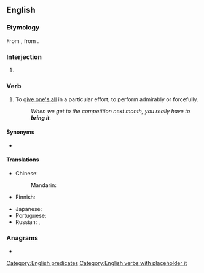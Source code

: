 ==English==

===Etymology===
From {{m|en|bring it on}}, from {{m|en|bring on}}.

===Interjection===
{{en-interj}}

# {{lb|en|US|emphatic}} {{non-gloss definition|Used to respond affirmatively and aggressively to a challenge by issuing one in return.}}

===Verb===
{{en-verb|brings it|bringing it|brought it}}

# {{lb|en|intransitive|informal}} To [[give one's all]] in a particular effort; to perform admirably or forcefully.
#: ''When we get to the competition next month, you really have to '''bring it'''.''

====Synonyms====
* {{l|en|throw down}}

====Translations====
{{trans-top|to apply maximum effort to an effort}}
* Chinese:
*: Mandarin: {{t+|cmn|放手一搏|tr=fàng shoǔ yī bó|sc=Hani}}
* Finnish: {{t|fi|antaa kaikkensa}}
{{trans-mid}}
* Japanese: {{t|ja|[[一生懸命]][[頑張る]]|tr=isshōkenmei ganbaru|sc=Jpan}}
* Portuguese: {{t|pt|dar o máximo de si}}
* Russian: {{t+|ru|постара́ться|pf}}, {{t|ru|[[приложи́ть]] [[все]] [[усилие|уси́лия]]|pf}}
{{trans-bottom}}

===Anagrams===
* {{anagrams|en|tribing}}

[[Category:English predicates]]
[[Category:English verbs with placeholder it]]